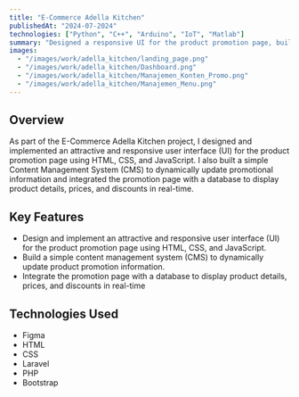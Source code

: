 ```yaml
---
title: "E-Commerce Adella Kitchen"
publishedAt: "2024-07-2024"
technologies: ["Python", "C++", "Arduino", "IoT", "Matlab"]
summary: "Designed a responsive UI for the product promotion page, built a simple CMS for dynamic updates, and integrated a database to display product details, prices, and discounts in real-time."
images:
  - "/images/work/adella_kitchen/landing_page.png"
  - "/images/work/adella_kitchen/Dashboard.png"
  - "/images/work/adella_kitchen/Manajemen_Konten_Promo.png"
  - "/images/work/adella_kitchen/Manajemen_Menu.png"
---
```


## Overview

As part of the E-Commerce Adella Kitchen project, I designed and implemented an attractive and responsive user interface (UI) for the product promotion page using HTML, CSS, and JavaScript. I also built a simple Content Management System (CMS) to dynamically update promotional information and integrated the promotion page with a database to display product details, prices, and discounts in real-time.

## Key Features

- Design and implement an attractive and responsive user interface (UI) for the product promotion page using HTML, CSS, and JavaScript.
- Build a simple content management system (CMS) to dynamically update product promotion information.
- Integrate the promotion page with a database to display product details, prices, and discounts in real-time

## Technologies Used

- Figma
- HTML
- CSS
- Laravel
- PHP
- Bootstrap
